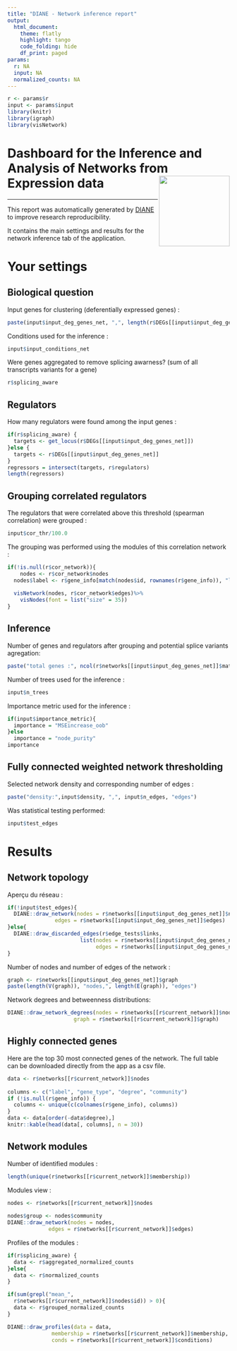 ---
title: "DIANE - Network inference report"
output: 
  html_document:
    theme: flatly
    highlight: tango
    code_folding: hide
    df_print: paged
params:
  r: NA
  input: NA
  normalized_counts: NA
---

```{r, include=FALSE}
r <- params$r
input <- params$input
library(knitr)
library(igraph)
library(visNetwork)
```


# Dashboard for the Inference and Analysis of Networks from Expression data <img src="favicon.ico" align="right" alt="" width="160" />

---
  
This report was automatically generated by [DIANE](https://oceanecsn.github.io/DIANE) to improve research reproducibility.

It contains the main settings and results for the network inference tab of the application.


# Your settings


## Biological question

Input genes for clustering (deferentially expressed genes) :
```{r}
paste(input$input_deg_genes_net, ",", length(r$DEGs[[input$input_deg_genes_net]]) ,"genes")
```


Conditions used for the inference :
```{r}
input$input_conditions_net
```

Were genes aggregated to remove splicing awarness? (sum of all transcripts variants for a gene) 
```{r}
r$splicing_aware
```

## Regulators

How many regulators were found among the input genes :
```{r}
if(r$splicing_aware) {
  targets <- get_locus(r$DEGs[[input$input_deg_genes_net]])
}else {
  targets <- r$DEGs[[input$input_deg_genes_net]]
}
regressors = intersect(targets, r$regulators)
length(regressors)
```



## Grouping correlated regulators


The regulators that were correlated above this threshold (spearman correlation) were grouped :
```{r}
input$cor_thr/100.0
```

The grouping was performed using the modules of this correlation network :
```{r, fig.width=10, fig.height=10}
if(!is.null(r$cor_network)){
    nodes <- r$cor_network$nodes
  nodes$label <- r$gene_info[match(nodes$id, rownames(r$gene_info)), "label"]
  
  visNetwork(nodes, r$cor_network$edges)%>% 
    visNodes(font = list("size" = 35))
}

```


## Inference

Number of genes and regulators after grouping and potential splice variants agregation:
```{r}
paste("total genes :", ncol(r$networks[[input$input_deg_genes_net]]$mat), "regulators :", nrow(r$networks[[input$input_deg_genes_net]]$mat))
```


Number of trees used for the inference :
```{r}
input$n_trees
```


Importance metric used for the inference : 
```{r}
if(input$importance_metric){
  importance = "MSEincrease_oob"
}else
  importance = "node_purity"
importance
```


## Fully connected weighted network thresholding


Selected network density and corresponding number of edges :
```{r}
paste("density:",input$density, ",", input$n_edges, "edges")
```


Was statistical testing performed:
```{r}
input$test_edges
```


# Results

## Network topology

Aperçu du réseau :
```{r, fig.width=10, fig.height=10}
if(!input$test_edges){
  DIANE::draw_network(nodes = r$networks[[input$input_deg_genes_net]]$nodes,
               edges = r$networks[[input$input_deg_genes_net]]$edges)
}else{
  DIANE::draw_discarded_edges(r$edge_tests$links, 
                       list(nodes = r$networks[[input$input_deg_genes_net]]$nodes,
                            edges = r$networks[[input$input_deg_genes_net]]$edges))
}
```


Number of nodes and number of edges of the network :
```{r}
graph <- r$networks[[input$input_deg_genes_net]]$graph
paste(length(V(graph)), "nodes,", length(E(graph)), "edges")
```


Network degrees and betweenness distributions:
```{r}
DIANE::draw_network_degrees(nodes = r$networks[[r$current_network]]$nodes,
                     graph = r$networks[[r$current_network]]$graph)
```

## Highly connected genes

Here are the top 30 most connected genes of the network. The full table can be downloaded directly from the app as a csv file.

```{r}
data <- r$networks[[r$current_network]]$nodes
    
columns <- c("label", "gene_type", "degree", "community")
if (!is.null(r$gene_info)) {
  columns <- unique(c(colnames(r$gene_info), columns))
}
data <- data[order(-data$degree),]
knitr::kable(head(data[, columns], n = 30))
```


## Network modules


Number of identified modules :
```{r}
length(unique(r$networks[[r$current_network]]$membership))
```

Modules view :
```{r}
nodes <- r$networks[[r$current_network]]$nodes
    
nodes$group <- nodes$community
DIANE::draw_network(nodes = nodes,
             edges = r$networks[[r$current_network]]$edges)
```

Profiles of the modules :

```{r, fig.width=10, fig.height=10}
if(r$splicing_aware) {
  data <- r$aggregated_normalized_counts
}else{
  data <- r$normalized_counts
}

if(sum(grepl("mean_", 
  r$networks[[r$current_network]]$nodes$id)) > 0){
  data <- r$grouped_normalized_counts
}

DIANE::draw_profiles(data = data,
              membership = r$networks[[r$current_network]]$membership,
              conds = r$networks[[r$current_network]]$conditions)
```

